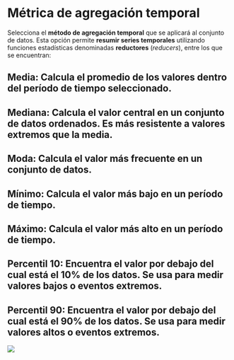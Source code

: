 # Métrica de agregación temporal {#agregacion-temporal}

Selecciona el **método de agregación temporal** que se aplicará al conjunto de datos. Esta opción permite **resumir series temporales** utilizando funciones estadísticas denominadas **reductores** (*reducers*), entre los que se encuentran:

## **Media:** Calcula el **promedio** de los valores dentro del período de tiempo seleccionado.  
## **Mediana**: Calcula el **valor central** en un conjunto de datos ordenados. Es más resistente a valores extremos que la media.  
## **Moda:** Calcula el **valor más frecuente** en un conjunto de datos.  
## **Mínimo:** Calcula el **valor más bajo** en un período de tiempo.  
## **Máximo:** Calcula el **valor más alto** en un período de tiempo.  
## **Percentil 10:** Encuentra el valor por debajo del cual está el **10% de los datos**. Se usa para medir **valores bajos** o eventos extremos.  
## **Percentil 90:** Encuentra el valor por debajo del cual está el **90% de los datos**. Se usa para medir **valores altos** o eventos extremos.

![](assets/aggregationTime.png)
